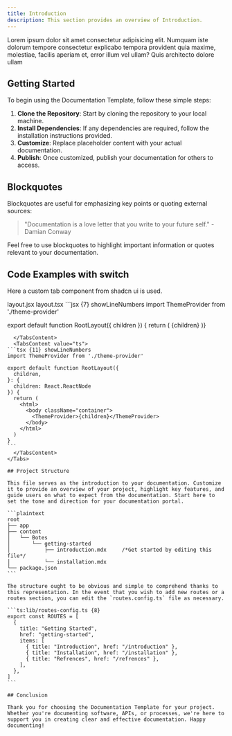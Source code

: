 ```yaml
---
title: Introduction
description: This section provides an overview of Introduction.
---
```


Lorem ipsum dolor sit amet consectetur adipisicing elit. Numquam iste dolorum tempore consectetur explicabo tempora provident quia maxime, molestiae, facilis aperiam et, error illum vel ullam? Quis architecto dolore ullam

## Getting Started

To begin using the Documentation Template, follow these simple steps:

1. **Clone the Repository**: Start by cloning the repository to your local machine.
2. **Install Dependencies**: If any dependencies are required, follow the installation instructions provided.
3. **Customize**: Replace placeholder content with your actual documentation.
4. **Publish**: Once customized, publish your documentation for others to access.

## Blockquotes

Blockquotes are useful for emphasizing key points or quoting external sources:

> "Documentation is a love letter that you write to your future self." - Damian Conway

Feel free to use blockquotes to highlight important information or quotes relevant to your documentation.

## Code Examples with switch

Here a custom tab component from shadcn ui is used.

<Tabs defaultValue="js" className="pt-5 pb-1">
  <TabsList className="">
    <TabsTrigger value="js">layout.jsx</TabsTrigger>
    <TabsTrigger value="ts">layout.tsx</TabsTrigger>
  </TabsList>
  <TabsContent value="js">
  ```jsx {7} showLineNumbers
import ThemeProvider from './theme-provider'
 
export default function RootLayout({ children }) {
  return (
    <html>
      <body className="container">
        <ThemeProvider>{children}</ThemeProvider>
      </body>
    </html>
  )}
````
  </TabsContent>
  <TabsContent value="ts">
```tsx {11} showLineNumbers
import ThemeProvider from './theme-provider'
 
export default function RootLayout({
  children,
}: {
  children: React.ReactNode
}) {
  return (
    <html>
      <body className="container">
        <ThemeProvider>{children}</ThemeProvider>
      </body>
    </html>
  )
}
```
  </TabsContent>
</Tabs>

## Project Structure

This file serves as the introduction to your documentation. Customize it to provide an overview of your project, highlight key features, and guide users on what to expect from the documentation. Start here to set the tone and direction for your documentation portal.

```plaintext
root
├── app
├── content
│   └── Botes
│       └── getting-started
│           ├── introduction.mdx     /*Get started by editing this file*/
│           └── installation.mdx
└── package.json
```

The structure ought to be obvious and simple to comprehend thanks to this representation. In the event that you wish to add new routes or a routes section, you can edit the `routes.config.ts` file as necessary.

```ts:lib/routes-config.ts {8}
export const ROUTES = [
  {
    title: "Getting Started",
    href: "getting-started",
    items: [
      { title: "Introduction", href: "/introduction" },
      { title: "Installation", href: "/installation" },
      { title: "Refrences", href: "/refrences" },
    ],
  },
]
```

## Conclusion

Thank you for choosing the Documentation Template for your project. Whether you're documenting software, APIs, or processes, we're here to support you in creating clear and effective documentation. Happy documenting!
